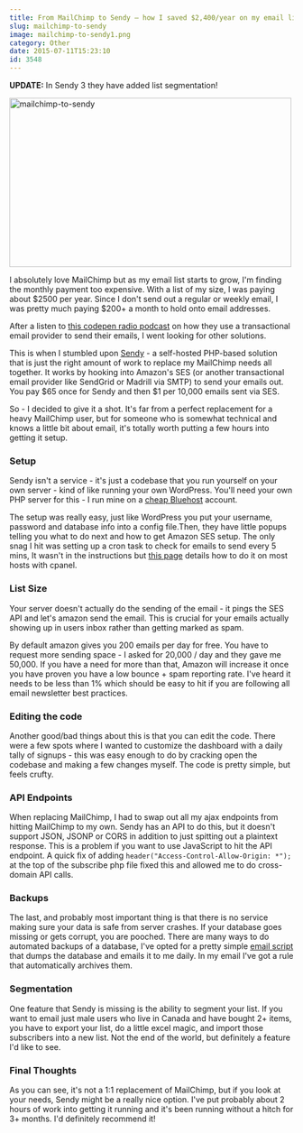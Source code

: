 ```yaml
---
title: From MailChimp to Sendy – how I saved $2,400/year on my email list
slug: mailchimp-to-sendy
image: mailchimp-to-sendy1.png
category: Other
date: 2015-07-11T15:23:10
id: 3548
---
```


**UPDATE:** In Sendy 3 they have added list segmentation!

<img class="aligncenter size-full wp-image-3550" src="mailchimp-to-sendy1.png" alt="mailchimp-to-sendy" width="500" height="300" />

I absolutely love MailChimp but as my email list starts to grow, I'm finding the monthly payment too expensive. With a list of my size, I was paying about $2500 per year. Since I don't send out a regular or weekly email, I was pretty much paying $200+ a month to hold onto email addresses.

After a listen to <a href="https://blog.codepen.io/2015/05/06/40-newsletters/">this codepen radio podcast</a> on how they use a transactional email provider to send their emails, I went looking for other solutions.

This is when I stumbled upon <a href="http://wes.io/bvN7">Sendy</a> - a self-hosted PHP-based solution that is just the right amount of work to replace my MailChimp needs all together. It works by hooking into Amazon's SES (or another transactional email provider like SendGrid or Madrill via SMTP) to send your emails out. You pay $65 once for Sendy and then $1 per 10,000 emails sent via SES.

So - I decided to give it a shot. It's far from a perfect replacement for a heavy MailChimp user, but for someone who is somewhat technical and knows a little bit about email, it's totally worth putting a few hours into getting it setup.

<h3>Setup</h3>

Sendy isn't a service - it's just a codebase that you run yourself on your own server - kind of like running your own WordPress. You'll need your own PHP server for this - I run mine on a <a href="http://wes.io/bvcH">cheap Bluehost</a> account.

The setup was really easy, just like WordPress you put your username, password and database info into a config file.Then, they have little popups telling you what to do next and how to get Amazon SES setup. The only snag I hit was setting up a cron task to check for emails to send every 5 mins, It wasn't in the instructions but <a href="https://www.easycron.com/cron-job-tutorials/how-to-set-up-cron-job-for-sendy">this page</a> details how to do it on most hosts with cpanel.

<h3>List Size</h3>

Your server doesn't actually do the sending of the email - it pings the SES API and let's amazon send the email. This is crucial for your emails actually showing up in users inbox rather than getting marked as spam.

By default amazon gives you 200 emails per day for free. You have to request more sending space - I asked for 20,000 / day and they gave me 50,000. If you have a need for more than that, Amazon will increase it once you have proven you have a low bounce + spam reporting rate. I've heard it needs to be less than 1% which should be easy to hit if you are following all email newsletter best practices.

<h3>Editing the code</h3>

Another good/bad things about this is that you can edit the code. There were a few spots where I wanted to customize the dashboard with a daily tally of signups - this was easy enough to do by cracking open the codebase and making a few changes myself. The code is pretty simple, but feels crufty.

<h3>API Endpoints</h3>

When replacing MailChimp, I had to swap out all my ajax endpoints from hitting MailChimp to my own. Sendy has an API to do this, but it doesn't support JSON, JSONP or CORS in addition to just spitting out a plaintext response. This is a problem if you want to use JavaScript to hit the API endpoint. A quick fix of adding `header("Access-Control-Allow-Origin: *");` at the top of the subscribe php file fixed this and allowed me to do cross-domain API calls.

<h3>Backups</h3>

The last, and probably most important thing is that there is no service making sure your data is safe from server crashes. If your database goes missing or gets corrupt, you are pooched. There are many ways to do automated backups of a database, I've opted for a pretty simple <a href="http://www.backup2mail.com/">email script</a> that dumps the database and emails it to me daily. In my email I've got a rule that automatically archives them.

<h3>Segmentation</h3>

One feature that Sendy is missing is the ability to segment your list. If you want to email just male users who live in Canada and have bought 2+ items, you have to export your list, do a little excel magic, and import those subscribers into a new list. Not the end of the world, but definitely a feature I'd like to see.

<h3>Final Thoughts</h3>

As you can see, it's not a 1:1 replacement of MailChimp, but if you look at your needs, Sendy might be a really nice option. I've put probably about 2 hours of work into getting it running and it's been running without a hitch for 3+ months. I'd definitely recommend it!